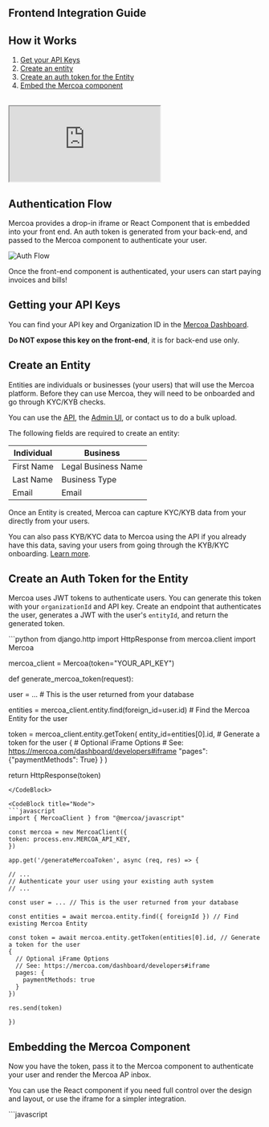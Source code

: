 ## Frontend Integration Guide

## How it Works

1. [Get your API Keys](#getting-your-api-keys)
1. [Create an entity](#create-an-entity)
1. [Create an auth token for the Entity](#create-an-auth-token-for-the-entity)
1. [Embed the Mercoa component](#embedding-the-mercoa-component)

<br />

<iframe style={{ width: "100%", aspectRatio: "16/9" }} src="https://www.youtube.com/embed/juBQfoxn-hA">
  {" "}
</iframe>

## Authentication Flow

Mercoa provides a drop-in iframe or React Component that is embedded into your front end.
An auth token is generated from your back-end, and passed to the Mercoa component to authenticate your user.

![Auth Flow](https://i.ibb.co/VMDL8yh/authflow.png)

Once the front-end component is authenticated, your users can start paying invoices and bills!

## Getting your API Keys

You can find your API key and Organization ID in the [Mercoa Dashboard](https://mercoa.com/dashboard/developers).

<b>Do NOT expose this key on the front-end</b>, it is for back-end use only.

## Create an Entity

Entities are individuals or businesses (your users) that will use the Mercoa platform. Before they can use Mercoa, they will need to be onboarded and go through KYC/KYB checks.

You can use the [API](/api-reference/entity/create-entity), the [Admin UI](https://mercoa.com/dashboard/entities), or contact us to do a bulk upload.

The following fields are required to create an entity:

| Individual | Business            |
| ---------- | ------------------- |
| First Name | Legal Business Name |
| Last Name  | Business Type       |
| Email      | Email               |

Once an Entity is created, Mercoa can capture KYC/KYB data from your directly from your users.

You can also pass KYB/KYC data to Mercoa using the API if you already have this data, saving your users from going through the KYB/KYC onboarding. [Learn more](/concepts/entities).

## Create an Auth Token for the Entity

Mercoa uses JWT tokens to authenticate users. You can generate this token with your `organizationId` and API key.
Create an endpoint that authenticates the user, generates a JWT with the user's `entityId`, and return the generated token.

<CodeBlocks>
  <CodeBlock title="Python">
  ```python
from django.http import HttpResponse
from mercoa.client import Mercoa

mercoa_client = Mercoa(token="YOUR_API_KEY")

def generate_mercoa_token(request):

user = ... # This is the user returned from your database

entities = mercoa_client.entity.find(foreign_id=user.id) # Find the Mercoa Entity for the user

token = mercoa_client.entity.getToken(
entity_id=entities[0].id, # Generate a token for the user
{ # Optional iFrame Options # See: https://mercoa.com/dashboard/developers#iframe
"pages": {"paymentMethods": True}
}
)

return HttpResponse(token)

````
</CodeBlock>

<CodeBlock title="Node">
```javascript
import { MercoaClient } from "@mercoa/javascript"

const mercoa = new MercoaClient({
token: process.env.MERCOA_API_KEY,
})

app.get('/generateMercoaToken', async (req, res) => {

// ...
// Authenticate your user using your existing auth system
// ...

const user = ... // This is the user returned from your database

const entities = await mercoa.entity.find({ foreignId }) // Find existing Mercoa Entity

const token = await mercoa.entity.getToken(entities[0].id, // Generate a token for the user
{
  // Optional iFrame Options
  // See: https://mercoa.com/dashboard/developers#iframe
  pages: {
    paymentMethods: true
  }
})

res.send(token)

})
````

  </CodeBlock>
</CodeBlocks>

## Embedding the Mercoa Component

Now you have the token, pass it to the Mercoa component to authenticate your user and render the Mercoa AP inbox.

You can use the React component if you need full control over the design and layout, or use the iframe for a simpler integration.

<CodeBlock title="iFrame">
  ```javascript
<script>
  
  // Call Your Token Generator Endpoint
  // Use the same auth scheme you use for all in-app AJAX calls
  fetch('your-api/generateMercoaToken').then(async resp => {
    if(resp.status === 200) {
      const mercoaIframe = document.getElementById('mercoaIframe')
      mercoaIframe.src = `https://mercoa.com/embedded?token=${await resp.text()}`
    }
  })

<script>

<iframe src='https://mercoa.com/embedded' id='mercoaIframe' style='display:block;width:100%;height:100vh;border:none;' frameborder="0" allow="clipboard-write">  
  ```
</CodeBlock>

<Callout intent="warning">
  The React library is currently unreleased. Please check back soon!
</Callout>





